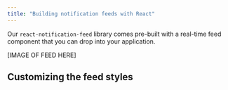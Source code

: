 ```yaml
---
title: "Building notification feeds with React"
---
```


Our `react-notification-feed` library comes pre-built with a real-time feed component that you can drop into your application.

[IMAGE OF FEED HERE]

##

## Customizing the feed styles

##
